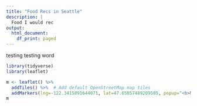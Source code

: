 ```yaml
---
title: "Food Recs in Seattle"
description: |
  Food I would rec
output:
  html_document:
    df_print: paged
---
```


testing testing word 
```r
library(tidyverse)
library(leaflet)

m <- leaflet() %>%
  addTiles() %>%  # Add default OpenStreetMap map tiles
  addMarkers(lng=-122.3415891644071, lat=47.65057489209585, popup="<b>Many Bennies!</b><br>New Zealand Ice Cream <br> w/ Fresh Fruit")
m  

```

